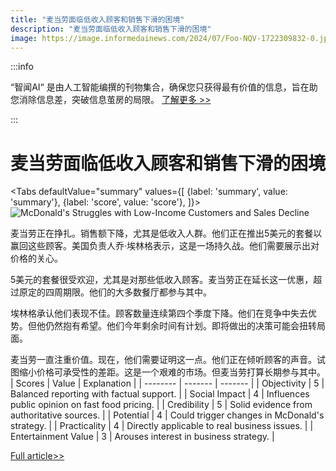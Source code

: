 ```yaml
---
title: "麦当劳面临低收入顾客和销售下滑的困境"
description: "麦当劳面临低收入顾客和销售下滑的困境"
image: https://image.informedainews.com/2024/07/Foo-NQV-1722309832-0.jpg
---
```



:::info

“智闻AI“ 是由人工智能编撰的刊物集合，确保您只获得最有价值的信息，旨在助您消除信息差，突破信息茧房的局限。  [了解更多 >>](/)

:::

# 麦当劳面临低收入顾客和销售下滑的困境


<Tabs
	defaultValue="summary"
	values={[
	{label: 'summary', value: 'summary'},
	{label: 'score', value: 'score'},
]}>
<TabItem value="summary">
<img
  src="https://image.informedainews.com/2024/07/Foo-NQV-1722309832-0.jpg"
  alt="McDonald's Struggles with Low-Income Customers and Sales Decline"
/>



麦当劳正在挣扎。销售额下降，尤其是低收入人群。他们正在推出5美元的套餐以赢回这些顾客。美国负责人乔·埃林格表示，这是一场持久战。他们需要展示出对价格的关心。

5美元的套餐很受欢迎，尤其是对那些低收入顾客。麦当劳正在延长这一优惠，超过原定的四周期限。他们的大多数餐厅都参与其中。

埃林格承认他们表现不佳。顾客数量连续第四个季度下降。他们在竞争中失去优势。但他仍然抱有希望。他们今年剩余时间有计划。即将做出的决策可能会扭转局面。

麦当劳一直注重价值。现在，他们需要证明这一点。他们正在倾听顾客的声音。试图缩小价格可承受性的差距。这是一个艰难的市场。但麦当劳打算长期参与其中。
</TabItem>
<TabItem value="score">
	| Scores     | Value   | Explanation |
	| -------- | ------- | ------- |
	| Objectivity  | 5    | Balanced reporting with factual support.    |
	| Social Impact | 4     | Influences public opinion on fast food pricing.    |
	| Credibility    | 5    | Solid evidence from authoritative sources.    |
	| Potential    | 4    | Could trigger changes in McDonald's strategy.    |
	| Practicality    | 4    | Directly applicable to real business issues.    |
	| Entertainment Value    | 3    | Arouses interest in business strategy.    |
</TabItem>
</Tabs>

[Full article>>](https://www.cnbc.com/2024/07/29/mcdonalds-earnings-executives-address-value-and-prices.html)
